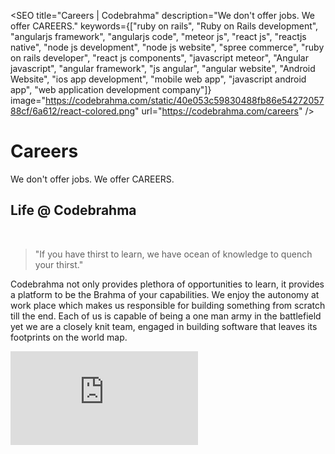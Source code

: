 
<SEO
  title="Careers | Codebrahma"
  description="We don't offer jobs. We offer CAREERS."
  keywords={["ruby on rails", "Ruby on Rails development", "angularjs framework", "angularjs code", "meteor js", "react js", "reactjs native", "node js development", "node js website", "spree commerce", "ruby on rails developer", "react js components", "javascript meteor", "Angular javascript", "angular framework", "js angular", "angular website", "Android Website", "ios app development", "mobile web app", "javascript android app", "web application development company"]}
  image="https://codebrahma.com/static/40e053c59830488fb86e5427205788cf/6a612/react-colored.png"
  url="https://codebrahma.com/careers"
/>

# Careers

We don't offer jobs. We offer CAREERS.

## Life @ Codebrahma

<br />
<blockquote>
  "If you have thirst to learn, we have ocean of knowledge to quench your thirst."
</blockquote>

Codebrahma not only provides plethora of opportunities to learn, it provides a platform to be the Brahma of your capabilities. We enjoy the autonomy at work place which makes us responsible for building something from scratch till the end. Each of us is capable of being a one man army in the battlefield yet we are a closely knit team, engaged in building software that leaves its footprints on the world map.

<div class='embed-wrapper'>
  <div class='embed-container'>
    <iframe
      src="https://player.vimeo.com/video/157740480"
      frameBorder="0"
      allow="autoplay; fullscreen"
      style="max-width: 100%;"
      allowFullScreen
    />
  </div>
</div>

## Interested in Joining Us?

#### Contribute on our [GitHub repos](https://github.com/Codebrahma/react-lite-ui/issues) and win a chance to get hired

##### Your effort is not going waste. You can win bounties up to Rs.10,000.

## Want to Apply?

_Do you want to build world class applications used by millions of people? [Apply Now](https://angel.co/codebrahma/jobs)_
